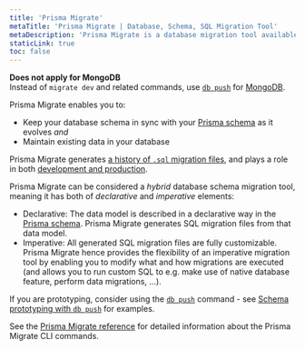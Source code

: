```yaml
---
title: 'Prisma Migrate'
metaTitle: 'Prisma Migrate | Database, Schema, SQL Migration Tool'
metaDescription: 'Prisma Migrate is a database migration tool available via the Prisma CLI that integrates with Prisma schema for data modeling.'
staticLink: true
toc: false
---
```


<TopBlock>

<Admonition type="info">

**Does not apply for MongoDB**<br/>Instead of `migrate dev` and related commands, use [`db push`](/orm/prisma-migrate/workflows/prototyping-your-schema) for [MongoDB](/orm/).

</Admonition>

Prisma Migrate enables you to:

- Keep your database schema in sync with your [Prisma schema](/orm/prisma-schema) as it evolves _and_
- Maintain existing data in your database

Prisma Migrate generates [a history of `.sql` migration files](/orm/prisma-migrate/understanding-prisma-migrate/migration-histories), and plays a role in both [development and production](/orm/prisma-migrate/workflows/development-and-production).

Prisma Migrate can be considered a _hybrid_ database schema migration tool, meaning it has both of _declarative_ and _imperative_ elements:

- Declarative: The data model is described in a declarative way in the [Prisma schema](/orm/prisma-schema). Prisma Migrate generates SQL migration files from that data model.
- Imperative: All generated SQL migration files are fully customizable. Prisma Migrate hence provides the flexibility of an imperative migration tool by enabling you to modify what and how migrations are executed (and allows you to run custom SQL to e.g. make use of native database feature, perform data migrations, ...).

<Tip>

If you are prototyping, consider using the [`db push`](/orm/reference/prisma-cli-reference#db-push) command - see [Schema prototyping with `db push`](/orm/prisma-migrate/workflows/prototyping-your-schema) for examples.

</Tip>

See the [Prisma Migrate reference](/orm/reference/prisma-cli-reference#prisma-migrate) for detailed information about the Prisma Migrate CLI commands.

</TopBlock>
